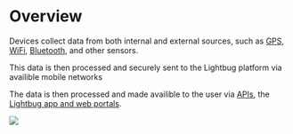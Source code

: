 # Overview

Devices collect data from both internal and external sources, such as [GPS](/platform/technology/gps), [WiFi](/platform/technology/wifi), [Bluetooth](/platform/technology/bluetooth), and other sensors.

This data is then processed and securely sent to the Lightbug platform via availible mobile networks

The data is then processed and made availible to the user via [APIs](/apis), the [Lightbug app and web portals](/apps).

![](/images/diagrams/Platform_overview_2023-10-19.excalidraw.svg)
